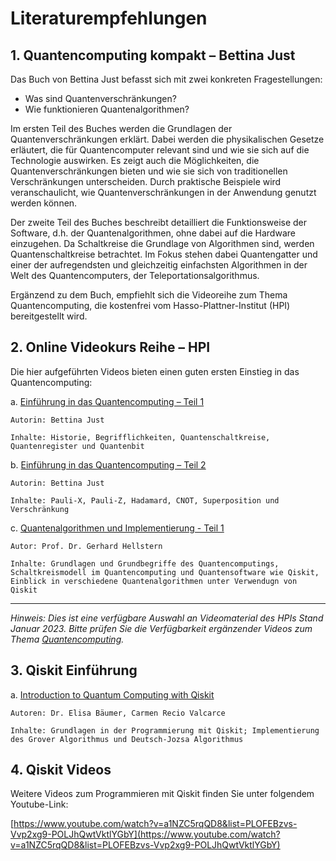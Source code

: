 # Literaturempfehlungen

## 1.	Quantencomputing kompakt – Bettina Just

Das Buch von Bettina Just befasst sich mit zwei konkreten Fragestellungen:

-	Was sind Quantenverschränkungen?
-	Wie funktionieren Quantenalgorithmen?

Im ersten Teil des Buches werden die Grundlagen der Quantenverschränkungen erklärt.
Dabei werden die physikalischen Gesetze erläutert, die für Quantencomputer relevant
sind und wie sie sich auf die Technologie auswirken. Es zeigt auch die Möglichkeiten,
die Quantenverschränkungen bieten und wie sie sich von traditionellen Verschränkungen
unterscheiden. Durch praktische Beispiele wird veranschaulicht, wie Quantenverschränkungen
in der Anwendung genutzt werden können.

Der zweite Teil des Buches beschreibt detailliert die Funktionsweise der Software, d.h.
der Quantenalgorithmen, ohne dabei auf die Hardware einzugehen.  Da Schaltkreise die
Grundlage von Algorithmen sind, werden Quantenschaltkreise betrachtet. Im Fokus stehen
dabei Quantengatter und einer der aufregendsten und gleichzeitig einfachsten Algorithmen
in der Welt des Quantencomputers, der Teleportationsalgorithmus.

Ergänzend zu dem Buch, empfiehlt sich die Videoreihe zum Thema Quantencomputing, die
kostenfrei vom Hasso-Plattner-Institut (HPI) bereitgestellt wird.

## 2. Online Videokurs Reihe – HPI

Die hier aufgeführten Videos bieten einen guten ersten Einstieg in das Quantencomputing:

a. [Einführung in das Quantencomputing – Teil 1](https://open.hpi.de/courses/qc-intro-1-2022)

    Autorin: Bettina Just

    Inhalte: Historie, Begrifflichkeiten, Quantenschaltkreise, Quantenregister und Quantenbit

b. [Einführung in das Quantencomputing – Teil 2](https://open.hpi.de/courses/qc-intro-2-2022)

    Autorin: Bettina Just

    Inhalte: Pauli-X, Pauli-Z, Hadamard, CNOT, Superposition und Verschränkung

c. [Quantenalgorithmen und Implementierung - Teil 1](https://open.hpi.de/courses/qc-algorithmen-1-2022)

    Autor: Prof. Dr. Gerhard Hellstern

    Inhalte: Grundlagen und Grundbegriffe des Quantencomputings, Schaltkreismodell im Quantencomputing und Quantensoftware wie Qiskit, Einblick in verschiedene Quantenalgorithmen unter Verwendugn von Qiskit

___
*Hinweis: Dies ist eine verfügbare Auswahl an Videomaterial des HPIs Stand Januar 2023.*
*Bitte prüfen Sie die Verfügbarkeit ergänzender Videos zum Thema [Quantencomputing](https://open.hpi.de/courses?q=&channel=quantum&lang=&topic=&level=).*

## 3. Qiskit Einführung

a. [Introduction to Quantum Computing with Qiskit](https://open.hpi.de/courses/qc-qiskit2022)

    Autoren: Dr. Elisa Bäumer, Carmen Recio Valcarce

    Inhalte: Grundlagen in der Programmierung mit Qiskit; Implementierung des Grover Algorithmus und Deutsch-Jozsa Algorithmus

## 4. Qiskit Videos
Weitere Videos zum Programmieren mit Qiskit finden Sie unter folgendem Youtube-Link:

   [https://www.youtube.com/watch?v=a1NZC5rqQD8&list=PLOFEBzvs-Vvp2xg9-POLJhQwtVktlYGbY](https://www.youtube.com/watch?v=a1NZC5rqQD8&list=PLOFEBzvs-Vvp2xg9-POLJhQwtVktlYGbY)
